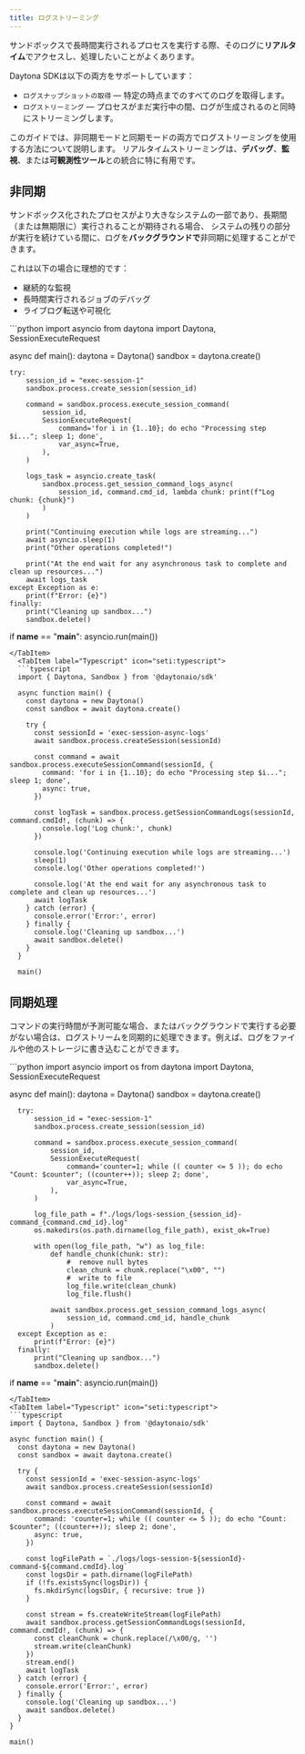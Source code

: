 ```yaml
---
title: ログストリーミング
---
```


サンドボックスで長時間実行されるプロセスを実行する際、そのログに**リアルタイム**でアクセスし、処理したいことがよくあります。

Daytona SDKは以下の両方をサポートしています：

- `ログスナップショットの取得` — 特定の時点までのすべてのログを取得します。
- `ログストリーミング` — プロセスがまだ実行中の間、ログが生成されるのと同時にストリーミングします。

このガイドでは、非同期モードと同期モードの両方でログストリーミングを使用する方法について説明します。
リアルタイムストリーミングは、**デバッグ**、**監視**、または**可観測性ツール**との統合に特に有用です。

## 非同期

サンドボックス化されたプロセスがより大きなシステムの一部であり、長期間（または無期限に）実行されることが期待される場合、
システムの残りの部分が実行を続けている間に、ログを**バックグラウンドで**非同期に処理することができます。

これは以下の場合に理想的です：

- 継続的な監視
- 長時間実行されるジョブのデバッグ
- ライブログ転送や可視化


<Tabs syncKey="language">
<TabItem label="Python" icon="seti:python">
```python
import asyncio
from daytona import Daytona, SessionExecuteRequest

async def main():
daytona = Daytona()
sandbox = daytona.create()

    try:
        session_id = "exec-session-1"
        sandbox.process.create_session(session_id)

        command = sandbox.process.execute_session_command(
            session_id,
            SessionExecuteRequest(
                command='for i in {1..10}; do echo "Processing step $i..."; sleep 1; done',
                var_async=True,
            ),
        )

        logs_task = asyncio.create_task(
            sandbox.process.get_session_command_logs_async(
                session_id, command.cmd_id, lambda chunk: print(f"Log chunk: {chunk}")
            )
        )

        print("Continuing execution while logs are streaming...")
        await asyncio.sleep(1)
        print("Other operations completed!")

        print("At the end wait for any asynchronous task to complete and clean up resources...")
        await logs_task
    except Exception as e:
        print(f"Error: {e}")
    finally:
        print("Cleaning up sandbox...")
        sandbox.delete()

if **name** == "**main**":
asyncio.run(main())

```
</TabItem>
  <TabItem label="Typescript" icon="seti:typescript">
  ```typescript
  import { Daytona, Sandbox } from '@daytonaio/sdk'

  async function main() {
    const daytona = new Daytona()
    const sandbox = await daytona.create()

    try {
      const sessionId = 'exec-session-async-logs'
      await sandbox.process.createSession(sessionId)

      const command = await sandbox.process.executeSessionCommand(sessionId, {
        command: 'for i in {1..10}; do echo "Processing step $i..."; sleep 1; done',
        async: true,
      })

      const logTask = sandbox.process.getSessionCommandLogs(sessionId, command.cmdId!, (chunk) => {
        console.log('Log chunk:', chunk)
      })

      console.log('Continuing execution while logs are streaming...')
      sleep(1)
      console.log('Other operations completed!')

      console.log('At the end wait for any asynchronous task to complete and clean up resources...')
      await logTask
    } catch (error) {
      console.error('Error:', error)
    } finally {
      console.log('Cleaning up sandbox...')
      await sandbox.delete()
    }
  }

  main()
```

  </TabItem>
</Tabs>

## 同期処理

コマンドの実行時間が予測可能な場合、またはバックグラウンドで実行する必要がない場合は、ログストリームを同期的に処理できます。例えば、ログをファイルや他のストレージに書き込むことができます。

<Tabs syncKey="language">
  <TabItem label="Python" icon="seti:python">
  ```python
  import asyncio
  import os
  from daytona import Daytona, SessionExecuteRequest

async def main():
daytona = Daytona()
sandbox = daytona.create()

      try:
          session_id = "exec-session-1"
          sandbox.process.create_session(session_id)

          command = sandbox.process.execute_session_command(
              session_id,
              SessionExecuteRequest(
                  command='counter=1; while (( counter <= 5 )); do echo "Count: $counter"; ((counter++)); sleep 2; done',
                  var_async=True,
              ),
          )

          log_file_path = f"./logs/logs-session_{session_id}-command_{command.cmd_id}.log"
          os.makedirs(os.path.dirname(log_file_path), exist_ok=True)

          with open(log_file_path, "w") as log_file:
              def handle_chunk(chunk: str):
                  #  remove null bytes
                  clean_chunk = chunk.replace("\x00", "")
                  #  write to file
                  log_file.write(clean_chunk)
                  log_file.flush()

              await sandbox.process.get_session_command_logs_async(
                  session_id, command.cmd_id, handle_chunk
              )
      except Exception as e:
          print(f"Error: {e}")
      finally:
          print("Cleaning up sandbox...")
          sandbox.delete()

if **name** == "**main**":
asyncio.run(main())

```
</TabItem>
<TabItem label="Typescript" icon="seti:typescript">
```typescript
import { Daytona, Sandbox } from '@daytonaio/sdk'

async function main() {
  const daytona = new Daytona()
  const sandbox = await daytona.create()

  try {
    const sessionId = 'exec-session-async-logs'
    await sandbox.process.createSession(sessionId)

    const command = await sandbox.process.executeSessionCommand(sessionId, {
      command: 'counter=1; while (( counter <= 5 )); do echo "Count: $counter"; ((counter++)); sleep 2; done',
      async: true,
    })

    const logFilePath = `./logs/logs-session-${sessionId}-command-${command.cmdId}.log`
    const logsDir = path.dirname(logFilePath)
    if (!fs.existsSync(logsDir)) {
      fs.mkdirSync(logsDir, { recursive: true })
    }

    const stream = fs.createWriteStream(logFilePath)
    await sandbox.process.getSessionCommandLogs(sessionId, command.cmdId!, (chunk) => {
      const cleanChunk = chunk.replace(/\x00/g, '')
      stream.write(cleanChunk)
    })
    stream.end()
    await logTask
  } catch (error) {
    console.error('Error:', error)
  } finally {
    console.log('Cleaning up sandbox...')
    await sandbox.delete()
  }
}

main()
```

  </TabItem>
</Tabs>
